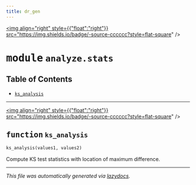 ```yaml
---
title: dr_gen
---
```


<a href="https://github.com/drothermel/%24%7BREPO%7D/blob/main/src/dr_gen/analyze/stats.py"><img align="right" style={{"float":"right"}} src="https://img.shields.io/badge/-source-cccccc?style=flat-square" /></a>

# <kbd>module</kbd> `analyze.stats`



## Table of Contents
- [`ks_analysis`](./dr_gen.analyze.stats#function-ks-analysis)



---

<a href="https://github.com/drothermel/%24%7BREPO%7D/blob/main/src/dr_gen/analyze/stats.py#L4"><img align="right" style={{"float":"right"}} src="https://img.shields.io/badge/-source-cccccc?style=flat-square" /></a>

## <kbd>function</kbd> `ks_analysis`

```python
ks_analysis(values1, values2)
```

Compute KS test statistics with location of maximum difference.





---

_This file was automatically generated via [lazydocs](https://github.com/ml-tooling/lazydocs)._
